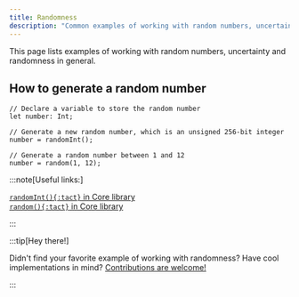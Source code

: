 ```yaml
---
title: Randomness
description: "Common examples of working with random numbers, uncertainty and randomness in general"
---
```


This page lists examples of working with random numbers, uncertainty and randomness in general.

## How to generate a random number

```tact
// Declare a variable to store the random number
let number: Int;

// Generate a new random number, which is an unsigned 256-bit integer
number = randomInt();

// Generate a random number between 1 and 12
number = random(1, 12);
```

:::note[Useful links:]

  [`randomInt(){:tact}` in Core library](/ref/core-random#randomint)\
  [`random(){:tact}` in Core library](/ref/core-random#random)

:::

:::tip[Hey there!]

  Didn't find your favorite example of working with randomness? Have cool implementations in mind? [Contributions are welcome!](https://github.com/tact-lang/tact/issues)

:::
